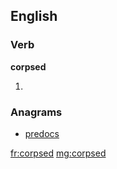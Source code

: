 ==English==

===Verb===
'''corpsed'''

# {{past of|[[corpse]]}}

===Anagrams===
* [[predocs#English|predocs]]

[[fr:corpsed]]
[[mg:corpsed]]